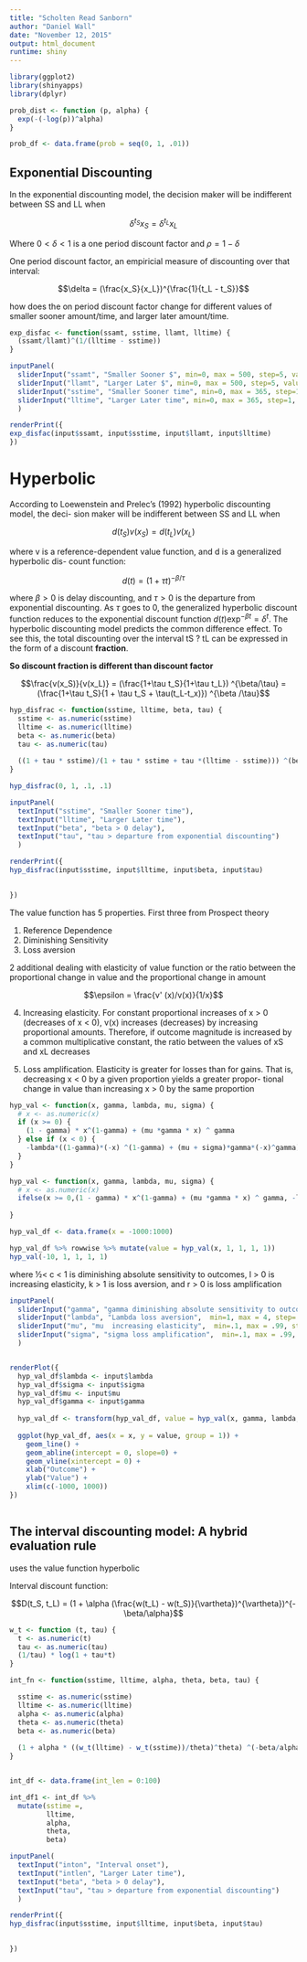 ```yaml
---
title: "Scholten Read Sanborn"
author: "Daniel Wall"
date: "November 12, 2015"
output: html_document
runtime: shiny
---
```


```r
library(ggplot2)
library(shinyapps)
library(dplyr)
```


```r
prob_dist <- function (p, alpha) {
  exp(-(-log(p))^alpha)
}

prob_df <- data.frame(prob = seq(0, 1, .01))

```

## Exponential Discounting

In the exponential discounting model, the decision maker will be indifferent between SS and LL when

$$\delta^{t_S}x_S = \delta^{t_L}x_L$$


Where $0 < \delta < 1$ is a one period discount factor and $\rho = 1 - \delta$

One period discount factor, an empiricial measure of discounting over that interval:

$$\delta = (\frac{x_S}{x_L})^{\frac{1}{t_L - t_S}}$$


how does the on period discount factor change for different values  of smaller sooner amount/time, and larger later amount/time. 

```r
exp_disfac <- function(ssamt, sstime, llamt, lltime) {
  (ssamt/llamt)^(1/(lltime - sstime))
}
```



```r
inputPanel(
  sliderInput("ssamt", "Smaller Sooner $", min=0, max = 500, step=5, value= 10),
  sliderInput("llamt", "Larger Later $", min=0, max = 500, step=5, value= 20),
  sliderInput("sstime", "Smaller Sooner time", min=0, max = 365, step=1, value= 1),
  sliderInput("lltime", "Larger Later time", min=0, max = 365, step=1, value= 2)
  )

renderPrint({
exp_disfac(input$ssamt, input$sstime, input$llamt, input$lltime) 
})
```

# Hyperbolic


According to Loewenstein and Prelec’s (1992) hyperbolic discounting model, the deci-
sion maker will be indifferent between SS and LL when 

$$d(t_S)v(x_S) = d(t_L)v(x_L)$$

where v is a reference-dependent value function, and d is a generalized hyperbolic dis- count function:

$$d(t) = (1 + \tau t)^{-\beta/\tau}$$

where $\beta > 0$ is delay discounting, and $\tau > 0$ is the departure from exponential discounting. As $\tau$ goes to 0, the generalized hyperbolic discount function reduces to the exponential discount function $d(t)\exp^{-\beta t} = \delta^t$. The hyperbolic discounting model predicts the common difference effect. To see this, the total discounting over the interval tS ? tL can be expressed in the form of a discount **fraction**. 

__So discount fraction is different than discount factor__


$$\frac{v(x_S)}{v(x_L)} = (\frac{1+\tau t_S}{1+\tau t_L}) ^{\beta/\tau} = (\frac{1+\tau t_S}{1 + \tau t_S + \tau(t_L-t_x)}) ^{\beta /\tau}$$


```r
hyp_disfrac <- function(sstime, lltime, beta, tau) {
  sstime <- as.numeric(sstime)
  lltime <- as.numeric(lltime)
  beta <- as.numeric(beta)
  tau <- as.numeric(tau)
  
  ((1 + tau * sstime)/(1 + tau * sstime + tau *(lltime - sstime))) ^(beta/tau)
}

hyp_disfrac(0, 1, .1, .1)
```


```r
inputPanel(
  textInput("sstime", "Smaller Sooner time"),
  textInput("lltime", "Larger Later time"),
  textInput("beta", "beta > 0 delay"),
  textInput("tau", "tau > departure from exponential discounting")
  )

renderPrint({
hyp_disfrac(input$sstime, input$lltime, input$beta, input$tau)

  
})

```


The value function has 5 properties. First three from Prospect theory

1. Reference Dependence
2. Diminishing Sensitivity
3. Loss aversion

2 additional dealing with elasticity of value function or the ratio between the proportional change in value and the proportional change in amount

$$\epsilon = \frac{v' (x)/v(x)}{1/x}$$

4. Increasing elasticity. For constant proportional increases of x > 0 (decreases of x < 0), v(x) increases (decreases) by increasing proportional amounts. Therefore, if outcome magnitude is increased by a common multiplicative constant, the ratio between the values of xS and xL decreases

5. Loss amplification. Elasticity is greater for losses than for gains. That is, decreasing x < 0 by a given proportion yields a greater propor- tional change in value than increasing x > 0 by the same proportion


```r
hyp_val <- function(x, gamma, lambda, mu, sigma) {
  # x <- as.numeric(x)
  if (x >= 0) {
    (1 - gamma) * x^(1-gamma) + (mu *gamma * x) ^ gamma
  } else if (x < 0) {
    -lambda*((1-gamma)*(-x) ^(1-gamma) + (mu + sigma)*gamma*(-x)^gamma)
  } 
}

hyp_val <- function(x, gamma, lambda, mu, sigma) {
  # x <- as.numeric(x)
  ifelse(x >= 0,(1 - gamma) * x^(1-gamma) + (mu *gamma * x) ^ gamma, -lambda*((1-gamma)*(-x) ^(1-gamma) + (mu + sigma)*gamma*(-x)^gamma))
  
}

hyp_val_df <- data.frame(x = -1000:1000)

hyp_val_df %>% rowwise %>% mutate(value = hyp_val(x, 1, 1, 1, 1))
hyp_val(-10, 1, 1, 1, 1)

```

where ½< c < 1 is diminishing absolute sensitivity to outcomes, l > 0 is increasing elasticity, k > 1 is loss aversion, and r > 0 is loss amplification



```r
inputPanel(
  sliderInput("gamma", "gamma diminishing absolute sensitivity to outcomes",  min=.1, max = .99, step=.001, value= .1),
  sliderInput("lambda", "Lambda loss aversion",  min=1, max = 4, step=.001, value= .1),
  sliderInput("mu", "mu  increasing elasticity",  min=.1, max = .99, step=.001, value= .1),
  sliderInput("sigma", "sigma loss amplification",  min=.1, max = .99, step=.001, value= .1)
  )


renderPlot({
  hyp_val_df$lambda <- input$lambda
  hyp_val_df$sigma <- input$sigma
  hyp_val_df$mu <- input$mu
  hyp_val_df$gamma <- input$gamma
  
  hyp_val_df <- transform(hyp_val_df, value = hyp_val(x, gamma, lambda, mu, sigma))
  
  ggplot(hyp_val_df, aes(x = x, y = value, group = 1)) +
    geom_line() +
    geom_abline(intercept = 0, slope=0) +
    geom_vline(xintercept = 0) +
    xlab("Outcome") +
    ylab("Value") +
    xlim(c(-1000, 1000))
})



```


## The interval discounting model: A hybrid evaluation rule 

uses the value function hyperbolic

Interval discount function:

$$D(t_S, t_L) = (1 + \alpha (\frac{w(t_L) - w(t_S)}{\vartheta})^{\vartheta})^{-\beta/\alpha}$$


```r
w_t <- function (t, tau) {
  t <- as.numeric(t)
  tau <- as.numeric(tau)
  (1/tau) * log(1 + tau*t)
}

int_fn <- function(sstime, lltime, alpha, theta, beta, tau) {

  sstime <- as.numeric(sstime)
  lltime <- as.numeric(lltime)
  alpha <- as.numeric(alpha)
  theta <- as.numeric(theta)
  beta <- as.numeric(beta)
  
  (1 + alpha * ((w_t(lltime) - w_t(sstime))/theta)^theta) ^(-beta/alpha)
}


int_df <- data.frame(int_len = 0:100)

int_df1 <- int_df %>%
  mutate(sstime =,
         lltime,
         alpha,
         theta,
         beta)

```


```r
inputPanel(
  textInput("inton", "Interval onset"),
  textInput("intlen", "Larger Later time"),
  textInput("beta", "beta > 0 delay"),
  textInput("tau", "tau > departure from exponential discounting")
  )

renderPrint({
hyp_disfrac(input$sstime, input$lltime, input$beta, input$tau)

  
})

```
